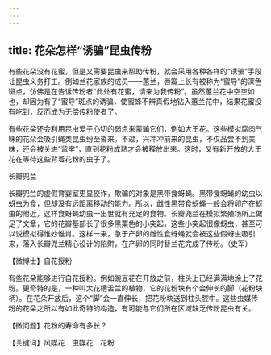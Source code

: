 ```yaml
---
---
---
```

title: 花朵怎样“诱骗”昆虫传粉
---




有些花朵没有花蜜，但是又需要昆虫来帮助传粉，就会采用各种各样的“诱骗”手段让昆虫义务打工。例如兰花家族的成员——蕙兰，唇瓣上长有被称为“蜜导”的深色斑点，仿佛是在告诉传粉者“此处有花蜜，请来为我传粉”。虽然蕙兰花中空空如也，却因为有了“蜜导”斑点的诱骗，使蜜蜂不辨真假地钻入蕙兰花中，结果花蜜没有吃到，反而成为无偿传粉使者了。

有些花朵还会利用昆虫爱子心切的弱点来蒙骗它们，例如大王花。这些模拟腐肉气味的花朵会吸引蝇类昆虫纷至沓来。不过，兴冲冲前来的昆虫，不仅品尝不到美味，还会被关进“监牢”，直到花粉成熟才会被释放出来。这时，又有新开放的大王花在等待这些背着花粉的虫子了。

长瓣兜兰



长瓣兜兰的虚假育婴室更显狡诈，欺骗的对象是黑带食蚜蝇。黑带食蚜蝇的幼虫以蚜虫为食，但却没有远距离移动的能力。所以，雌性黑带食蚜蝇一般会将卵产在蚜虫的附近，这样食蚜蝇幼虫一出世就有充足的食物。长瓣兜兰在模拟繁殖场所上做足了文章，它的花瓣基部长了很多黑栗色的小突起，这些小突起很像蚜虫，甚至可以说模拟得惟妙惟肖。这样一来，急于产卵的雌性食蚜蝇就会被这些假蚜虫吸引来，落入长瓣兜兰精心设计的陷阱，在产卵的同时替兰花完成了传粉。（史军）





【微博士】自花授粉



有些花朵能够进行自花授粉。例如豌豆花在开放之前，柱头上已经满满地涂上了花粉。更奇特的是，一种叫大花槽舌兰的植物，它的花粉块有个会伸长的脚（花粉块柄）。在花朵开放后，这个“脚”会一直伸长，把花粉块送到柱头腔中。这些虫媒传粉的花朵之所以有如此奇特的构造，有可能与它们所在区域缺乏传粉昆虫有关。

【微问题】花粉的寿命有多长？

【关键词】风媒花　虫媒花　花粉